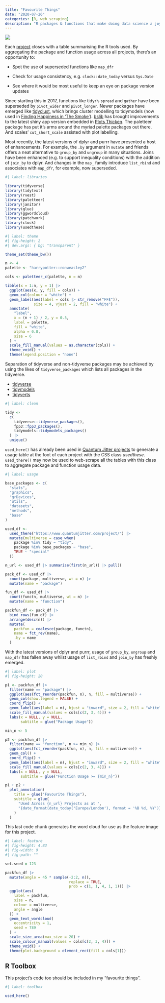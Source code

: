 ```yaml
---
title: "Favourite Things"
date: "2020-07-26"
categories: [R, web scraping]
description: "R packages & functions that make doing data science a joy based on usage across projects"
---
```


![](feature-1.png){fig-alt="Wordcloud emphasising this site's most used R packages and functions"}

Each [project](/project/) closes with a table summarising the R tools used. By aggregating the package and function usage across all projects, there's an opportunity to:

-   Spot the use of superseded functions like `map_dfr`

-   Check for usage consistency, e.g. `clock::date_today` versus `Sys.Date`

-   See where it would be most useful to keep an eye on package version updates

Since starting this in 2017, functions like tidyr's `spread` and `gather` have been superseded by `pivot_wider` and `pivot_longer`. Newer packages have emerged like [tidyclust](https://github.com/EmilHvitfeldt/tidyclust), which brings cluster modelling to tidymodels (now used in [Finding Happiness in 'The Smoke'](https://www.quantumjitter.com/project/happiness/)). [bslib](https://rstudio.github.io/bslib/) has brought improvements to the latest shiny app version embedded in [Plots Thicken](https://www.quantumjitter.com/project/thicken/). The paletteer package has put it's arms around the myriad palette packages out there. And scales' `cut_short_scale` assisted with plot labelling.

Most recently, the latest versions of dplyr and purrr have presented a host of enhancements. For example, the `.by` argument in `mutate` and friends offers a neat alternative to `group_by` and `ungroup` in many situations. Joins have been enhanced (e.g. to support inequality conditions) with the addition of `join_by` to dplyr. And changes in the `map_` family introduce `list_rbind` and associates with `map_dfr`, for example, now superseded.

```r
#| label: libraries

library(tidyverse)
library(tidytext)
library(rvest)
library(paletteer)
library(janitor)
library(glue)
library(ggwordcloud)
library(patchwork)
library(clock)
library(usedthese)
```

```r
#| label: theme
#| fig-height: 2
#| dev.args: { bg: "transparent" }

theme_set(theme_bw())

n <- 4
palette <- "harrypotter::ronweasley2"

cols <- paletteer_c(palette, n = n)

tibble(x = 1:n, y = 1) |>
  ggplot(aes(x, y, fill = cols)) +
  geom_col(colour = "white") +
  geom_label(aes(label = cols |> str_remove("FF$")), 
             size = 4, vjust = 2, fill = "white") +
  annotate(
    "label",
    x = (n + 1) / 2, y = 0.5,
    label = palette,
    fill = "white",
    alpha = 0.8,
    size = 6
  ) +
  scale_fill_manual(values = as.character(cols)) +
  theme_void() +
  theme(legend.position = "none")
```

Separation of tidyverse and non-tidyverse packages may be achieved by using the likes of `tidyverse_packages` which lists all packages in the tidyverse.

-   [tidyverse](https://www.tidyverse.org/packages/)
-   [tidymodels](https://www.tidymodels.org/packages/)
-   [tidyverts](https://tidyverts.org)

```r
#| label: clean

tidy <-
  c(
    tidyverse::tidyverse_packages(),
    fpp3::fpp3_packages(),
    tidymodels::tidymodels_packages()
  ) |>
  unique()
```

`used_here()` has already been used in [Quantum Jitter projects](https://www.quantumjitter.com/project/) to generate a usage table at the foot of each project with the CSS class *usedthese*. `used_there()` may now be used to web-scrape all the tables with this class to aggregate package and function usage data.

```r
#| label: usage

base_packages <- c(
  "stats",
  "graphics",
  "grDevices",
  "utils",
  "datasets",
  "methods",
  "base"
)

used_df <-
  used_there("https://www.quantumjitter.com/project/") |>
  mutate(multiverse = case_when(
    package %in% tidy ~ "tidy",
    package %in% base_packages ~ "base",
    TRUE ~ "special"
  ))

n_url <- used_df |> summarise(first(n_url)) |> pull()

pack_df <- used_df |>
  count(package, multiverse, wt = n) |>
  mutate(name = "package")

fun_df <- used_df |>
  count(functn, multiverse, wt = n) |>
  mutate(name = "function")

packfun_df <- pack_df |>
  bind_rows(fun_df) |>
  arrange(desc(n)) |>
  mutate(
    packfun = coalesce(package, functn),
    name = fct_rev(name),
    .by = name
  )
```

With the latest versions of dplyr and purrr, usage of `group_by`, `ungroup` and `map_dfr` has fallen away whilst usage of `list_rbind` and `join_by` has freshly emerged.

```r
#| label: plot
#| fig-height: 20

p1 <- packfun_df |>
  filter(name == "package") |> 
  ggplot(aes(fct_reorder(packfun, n), n, fill = multiverse)) +
  geom_col(show.legend = FALSE) +
  coord_flip() +
  geom_label(aes(label = n), hjust = "inward", size = 2, fill = "white") +
  scale_fill_manual(values = cols[c(2, 3, 4)]) +
  labs(x = NULL, y = NULL, 
       subtitle = glue("Package Usage"))

min_n <- 5

p2 <- packfun_df |>
  filter(name == "function", n >= min_n) |> 
  ggplot(aes(fct_reorder(packfun, n), n, fill = multiverse)) +
  geom_col() +
  coord_flip() +
  geom_label(aes(label = n), hjust = "inward", size = 2, fill = "white") +
  scale_fill_manual(values = cols[c(2, 3, 4)]) +
  labs(x = NULL, y = NULL, 
       subtitle = glue("Function Usage >= {min_n}"))

p1 + p2 +
  plot_annotation(
    title = glue("Favourite Things"),
    subtitle = glue(
      "Used Across {n_url} Projects as at ",
      "{date_format(date_today('Europe/London'), format = '%B %d, %Y')}"
    )
  )
```

This last code chunk generates the word cloud for use as the feature image for this project.

```r
#| label: feature
#| fig-height: 4.83
#| fig-width: 9
#| fig-path: ""

set.seed = 123

packfun_df |>
  mutate(angle = 45 * sample(-2:2, n(), 
                             replace = TRUE, 
                             prob = c(1, 1, 4, 1, 1))) |>
  ggplot(aes(
    label = packfun,
    size = n,
    colour = multiverse,
    angle = angle
  )) +
  geom_text_wordcloud(
    eccentricity = 1,
    seed = 789
  ) +
  scale_size_area(max_size = 20) +
  scale_colour_manual(values = cols[c(2, 3, 4)]) +
  theme_void() +
  theme(plot.background = element_rect(fill = cols[1]))
```

## R Toolbox

This project's code too should be included in my "favourite things".

```r
#| label: toolbox

used_here()
```
